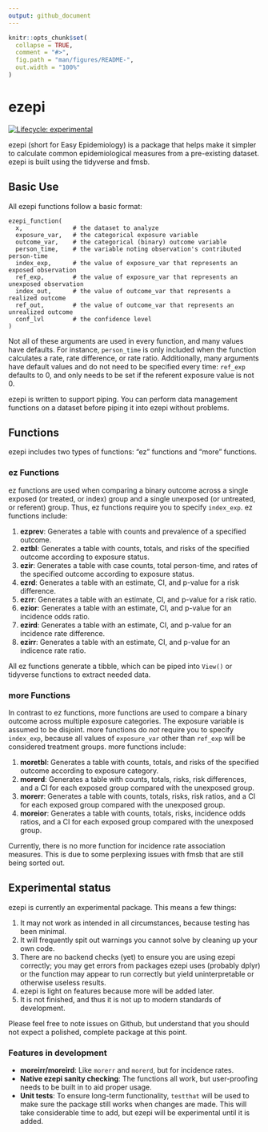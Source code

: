 ```yaml
---
output: github_document
---
```


<!-- README.md is generated from README.Rmd. Please edit that file -->

```r
knitr::opts_chunk$set(
  collapse = TRUE,
  comment = "#>",
  fig.path = "man/figures/README-",
  out.width = "100%"
)
```

# ezepi

<!-- badges: start -->
[![Lifecycle: experimental](https://img.shields.io/badge/lifecycle-experimental-orange.svg)](https://lifecycle.r-lib.org/articles/stages.html#experimental)
<!-- badges: end -->

ezepi (short for Easy Epidemiology) is a package that helps make it simpler to calculate common epidemiological measures from a pre-existing dataset. ezepi is built using the tidyverse and fmsb.

## Basic Use

All ezepi functions follow a basic format:

```
ezepi_function(
  x,              # the dataset to analyze
  exposure_var,   # the categorical exposure variable
  outcome_var,    # the categorical (binary) outcome variable
  person_time,    # the variable noting observation's contributed person-time
  index_exp,      # the value of exposure_var that represents an exposed observation
  ref_exp,        # the value of exposure_var that represents an unexposed observation
  index_out,      # the value of outcome_var that represents a realized outcome
  ref_out,        # the value of outcome_var that represents an unrealized outcome
  conf_lvl        # the confidence level
)
```

Not all of these arguments are used in every function, and many values have defaults. For instance, `person_time` is only included when the function calculates a rate, rate difference, or rate ratio. Additionally, many arguments have default values and do not need to be specified every time: `ref_exp` defaults to 0, and only needs to be set if the referent exposure value is not 0.

ezepi is written to support piping. You can perform data management functions on a dataset before piping it into ezepi without problems.

## Functions

ezepi includes two types of functions: "ez" functions and "more" functions.

### ez Functions

ez functions are used when comparing a binary outcome across a single exposed (or treated, or index) group and a single unexposed (or untreated, or referent) group. Thus, ez functions require you to specify `index_exp`. ez functions include:

1. **ezprev**: Generates a table with counts and prevalence of a specified outcome.
2. **eztbl**: Generates a table with counts, totals, and risks of the specified outcome according to exposure status.
3. **ezir**: Generates a table with case counts, total person-time, and rates of the specified outcome according to exposure status.
4. **ezrd**: Generates a table with an estimate, CI, and p-value for a risk difference.
5. **ezrr**: Generates a table with an estimate, CI, and p-value for a risk ratio.
6. **ezior**: Generates a table with an estimate, CI, and p-value for an incidence odds ratio.
7. **ezird**: Generates a table with an estimate, CI, and p-value for an incidence rate difference.
8. **ezirr**: Generates a table with an estimate, CI, and p-value for an indicence rate ratio.

All ez functions generate a tibble, which can be piped into `View()` or tidyverse functions to extract needed data.

### more Functions

In contrast to ez functions, more functions are used to compare a binary outcome across multiple exposure categories. The exposure variable is assumed to be disjoint. more functions do *not* require you to specify `index_exp`, because all values of `exposure_var` other than `ref_exp` will be considered treatment groups. more functions include:

1. **moretbl**: Generates a table with counts, totals, and risks of the specified outcome according to exposure category.
2. **morerd**: Generates a table with counts, totals, risks, risk differences, and a CI for each exposed group compared with the unexposed group.
3. **morerr**: Generates a table with counts, totals, risks, risk ratios, and a CI for each exposed group compared with the unexposed group.
4. **moreior**: Generates a table with counts, totals, risks, incidence odds ratios, and a CI for each exposed group compared with the unexposed group.

Currently, there is no more function for incidence rate association measures. This is due to some perplexing issues with fmsb that are still being sorted out.

## Experimental status

ezepi is currently an experimental package. This means a few things:

1. It may not work as intended in all circumstances, because testing has been minimal.
2. It will frequently spit out warnings you cannot solve by cleaning up your own code.
3. There are no backend checks (yet) to ensure you are using ezepi correctly; you may get errors from packages ezepi uses (probably dplyr) or the function may appear to run correctly but yield uninterpretable or otherwise useless results.
4. ezepi is light on features because more will be added later.
5. It is not finished, and thus it is not up to modern standards of development.

Please feel free to note issues on Github, but understand that you should not expect a polished, complete package at this point.

### Features in development

- **moreirr/moreird**: Like `morerr` and `morerd`, but for incidence rates.
- **Native ezepi sanity checking**: The functions all work, but user-proofing needs to be built in to aid proper usage.
- **Unit tests**: To ensure long-term functionality, `testthat` will be used to make sure the package still works when changes are made. This will take considerable time to add, but ezepi will be experimental until it is added.
